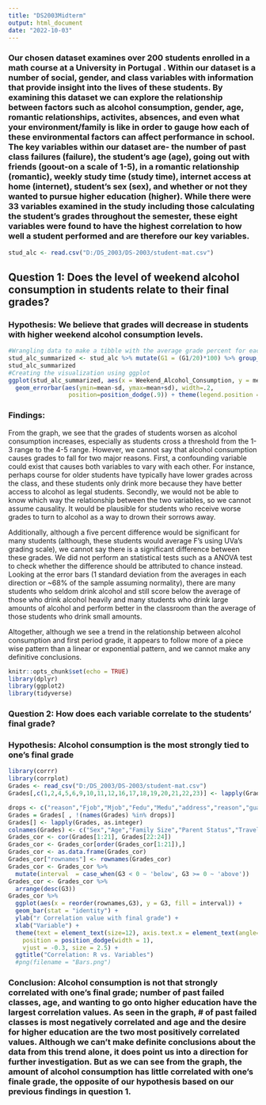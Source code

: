 ```yaml
---
title: "DS2003Midterm"
output: html_document
date: "2022-10-03"
---
```

### **Our chosen dataset examines over 200 students enrolled in a math course at a University in Portugal . Within our dataset is  a number of social, gender, and class variables with information that provide insight into the lives of these students. By examining this dataset we can explore the relationship between factors such as alcohol consumption, gender, age, romantic relationships, activites, absences, and even what your environment/family is like in order to gauge how each of these environmental factors can affect performance in school. The key variables within our dataset are- the number of past class failures (failure), the student’s age (age), going out with friends (goout-on a scale of 1-5), in a romantic relationship (romantic),  weekly study time (study time), internet access at home (internet), student’s sex (sex), and whether or not they wanted to pursue higher education (higher). While there were 33 variables examined in the study including those calculating the student’s grades throughout the semester, these eight variables were found to have the highest correlation to how well a student performed and are therefore our key variables.**
```r
stud_alc <- read.csv("D:/DS_2003/DS-2003/student-mat.csv")
```

## **Question 1:** Does the level of weekend alcohol consumption in students relate to their final grades?

### **Hypothesis:** We believe that grades will decrease in students with higher weekend alcohol consumption levels.

```r
#Wrangling data to make a tibble with the average grade percent for each level of alcohol consumption
stud_alc_summarized <- stud_alc %>% mutate(G1 = (G1/20)*100) %>% group_by(as.factor(Walc)) %>% summarise(mean = round(mean(G1), 2), sd = sd(G1)) %>% rename('Weekend_Alcohol_Consumption' = 'as.factor(Walc)') %>% mutate(pct = '%') %>% unite(bar_label, c(mean, pct), sep = '', remove = FALSE)
stud_alc_summarized
#Creating the visualization using ggplot
ggplot(stud_alc_summarized, aes(x = Weekend_Alcohol_Consumption, y = mean, fill = 'pink')) + geom_bar(stat = 'identity', position = 'dodge') + theme_classic() + labs(title = "Average First Period Grade by Weekend Alcohol Consumption", caption = "Error bars represent +/-1 standard deviation from the average") + xlab("Weekend Alcohol Consumption") + ylab("First Period Grade (%)") +
  geom_errorbar(aes(ymin=mean-sd, ymax=mean+sd), width=.2,
                 position=position_dodge(.9)) + theme(legend.position = 'none') +geom_text(aes(label = bar_label), vjust = 10, colour = "black")
```

### **Findings:** 
From the graph, we see that the grades of students worsen as alcohol consumption increases, especially as students cross a threshold from the 1-3 range to the 4-5 range. However, we cannot say that alcohol consumption causes grades to fall for two major reasons. First, a confounding variable could exist that causes both variables to vary with each other. For instance, perhaps course for older students have typically have lower grades across the class, and these students only drink more because they have better access to alcohol as legal students. Secondly, we would not be able to know which way the relationship between the two variables, so we cannot assume causality. It would be plausible for students who receive worse grades to turn to alcohol as a way to drown their sorrows away.

Additionally, although a five percent difference would be significant for many students (although, these students would average F's using UVa's grading scale), we cannot say there is a significant difference between these grades. We did not perform an statistical tests such as a ANOVA test to check whether the difference should be attributed to chance instead. Looking at the error bars (1 standard deviation from the averages in each direction or ~68% of the sample assuming normality), there are many students who seldom drink alcohol and still score below the average of those who drink alcohol heavily and many students who drink large amounts of alcohol and perform better in the classroom than the average of those students who drink small amounts.

Altogether, although we see a trend in the relationship between alcohol consumption and first period grade, it appears to follow more of a piece wise pattern than a linear or exponential pattern, and we cannot make any definitive conclusions.

```r
knitr::opts_chunk$set(echo = TRUE)
library(dplyr)
library(ggplot2)
library(tidyverse)
```

### **Question 2: How does each variable correlate to the students’ final grade?**

### **Hypothesis: Alcohol consumption is the most strongly tied to one’s final grade**

```r
library(corrr)
library(corrplot)
Grades <- read_csv("D:/DS_2003/DS-2003/student-mat.csv")
Grades[,c(1,2,4,5,6,9,10,11,12,16,17,18,19,20,21,22,23)] <- lapply(Grades[,c(1,2,4,5,6,9,10,11,12,16,17,18,19,20,21,22,23)], as.factor)

drops <- c("reason","Fjob","Mjob","Fedu","Medu","address","reason","guardian","school","paid")
Grades = Grades[ , !(names(Grades) %in% drops)]
Grades[] <- lapply(Grades, as.integer)
colnames(Grades) <- c("Sex","Age","Family Size","Parent Status","Travel Time","Study Time","Past Failed Classes","School Education Support","Family Education Support","Extra-Curs","Attended Nursery","Higher Ed","Internet","Romantic","Family Relationship","Free Time","Going Out","Workday Alc Consumption","Weekend Alc Consumption","Health","Absences","G1","G2","G3")
Grades_cor <- cor(Grades[1:21], Grades[22:24])
Grades_cor <- Grades_cor[order(Grades_cor[1:21]),]
Grades_cor <- as.data.frame(Grades_cor)
Grades_cor["rownames"] <- rownames(Grades_cor)
Grades_cor <- Grades_cor %>% 
  mutate(interval  = case_when(G3 < 0 ~ 'below', G3 >= 0 ~ 'above'))
Grades_cor <- Grades_cor %>%
  arrange(desc(G3))
Grades_cor %>%
  ggplot(aes(x = reorder(rownames,G3), y = G3, fill = interval)) + 
  geom_bar(stat = "identity") +
  ylab("r Correlation value with final grade") +
  xlab("Variable") +
  theme(text = element_text(size=12), axis.text.x = element_text(angle=50,hjust=1, size = 10),legend.position="none",axis.line = element_line(colour = "black"),panel.background = element_rect(fill = "white")) + geom_text(aes(x = rownames, y = G3, label = round(G3,3)),
    position = position_dodge(width = 1),
    vjust = -0.3, size = 2.5) +
  ggtitle("Correlation: R vs. Variables")
  #png(filename = "Bars.png")
```

### **Conclusion: Alcohol consumption is not that strongly correlated with one's final grade; number of past failed classes, age, and wanting to go onto higher education have the largest correlation values. As seen in the graph, # of past failed classes is most negatively correlated and age and the desire for higher education are the two most positively correlated values. Although we can't make definite conclusions about the data from this trend alone, it does point us into a direction for further investigation. But as we can see from the graph, the amount of alcohol consumption has little correlated with one's finale grade, the opposite of our hypothesis based on our previous findings in question 1.**

